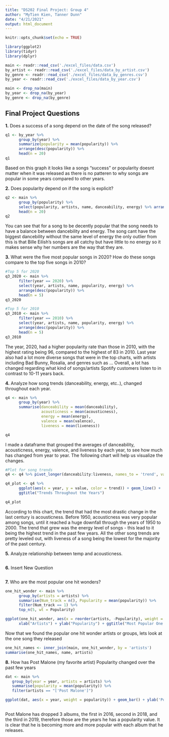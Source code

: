 ```yaml
---
title: "DS202 Final Project: Group 4"
author: "MyTien Kien, Tanner Dunn"
date: "4/21/2021"
output: html_document
---
```


```r
knitr::opts_chunk$set(echo = TRUE)
```

```r
library(ggplot2)
library(tidyr)
library(dplyr)

main <- readr::read_csv('./excel_files/data.csv')
by_artist <- readr::read_csv('./excel_files/data_by_artist.csv')
by_genre <- readr::read_csv('./excel_files/data_by_genres.csv')
by_year <- readr::read_csv('./excel_files/data_by_year.csv')

main <- drop_na(main)
by_year <- drop_na(by_year)
by_genre <- drop_na(by_genre)
```

## Final Project Questions

**1.** Does a success of a song depend on the date of the song released?
```r
q1 <- by_year %>% 
      group_by(year) %>%
      summarize(popularity = mean(popularity)) %>% 
      arrange(desc(popularity)) %>%
      head(n = 20)
q1
```

Based on this graph it looks like a songs "success" or popularity doesnt matter when it was released as there is no patteren to why songs are popular in some years compared to other years.


**2.** Does popularity depend on if the song is explicit?
```r
q2 <- main %>% 
      group_by(popularity) %>%
      select(popularity, artists, name, danceability, energy) %>% arrange(desc(popularity)) %>%
      head(n = 20)
q2
```

You can see that for a song to be decently popular that the song needs to have a balance between dancebility and energy. The song cant have the biggest dancebility without the same level of energy the only outlier from this is that Bille Eilish's songs are all catchy but have little to no energy so it makes sense why her numbers are the way that they are.


**3.** What were the five most popular songs in 2020? How do these songs compare to the top five songs in 2010?
```r
#Top 5 for 2020
q3_2020 <- main %>%
      filter(year == 2020) %>%
      select(year, artists, name, popularity, energy) %>%
      arrange(desc(popularity)) %>%
      head(n = 5)
q3_2020

#Top 5 for 2010
q3_2010 <- main %>%
      filter(year == 2010) %>%
      select(year, artists, name, popularity, energy) %>%
      arrange(desc(popularity)) %>%
      head(n = 5)
q3_2010
```

The year, 2020, had a higher popularity rate than those in 2010, with the highest rating being 96, compared to the highest of 83 in 2010. Last year also had a lot more diverse songs that were in the top charts, with artists including Bad Bunny, Rosalia, and genres such as ... Overall, a lot has changed regarding what kind of songs/artists Spotify customers listen to in contrast to 10-11 years back.


**4.** Analyze how song trends (danceability, energy, etc..), changed throughout each year.
```r
q4 <- main %>% 
      group_by(year) %>%
      summarise(danceability = mean(danceability),
                acousticness = mean(acousticness),
                energy = mean(energy),
                valence = mean(valence),
                liveness = mean(liveness))

q4
```

I made a dataframe that grouped the averages of danceability, acousticness, energy, valence, and liveness by each year, to see how much has changed from year to year. The following chart will help us visualize the changes.


```r
#Plot for song trends
q4 <- q4 %>% pivot_longer(danceability:liveness, names_to = 'trend', values_to = 'value')

q4_plot <- q4 %>% 
      ggplot(aes(x = year, y = value, color = trend)) + geom_line() + 
      ggtitle("Trends Throughout the Years")

q4_plot
```

According to this chart, the trend that had the most drastic change in the last century is acousticness. Before 1950, acousticness was very popular among songs, until it reached a huge downfall through the years of 1950 to 2000. The trend that grew was the energy level of songs - this lead to it being the highest trend in the past few years. All the other song trends are pretty leveled out, with liveness of a song being the lowest for the majority of the past century.


**5.** Analyze relationship between temp and acousticness.
```r

```


**6.** Insert New Question
```r

```


**7.** Who are the most popular one hit wonders?
```r
one_hit_wonder <- main %>% 
      group_by(artists = artists) %>%
      summarise(Num_track = n(), Popularity = mean(popularity)) %>%
      filter(Num_track == 1) %>%
      top_n(5, wt = Popularity)

ggplot(one_hit_wonder, aes(x = reorder(artists, -Popularity), weight = Popularity)) + geom_bar() + coord_cartesian(ylim=c(75,100)) +
      xlab("Artists") + ylab("Popularity") + ggtitle("Most Popular One Hit Wonders") + coord_flip()
```

Now that we found the popular one hit wonder artists or groups, lets look at the one song they released
```r
one_hit_names <- inner_join(main, one_hit_wonder, by = 'artists')
summarise(one_hit_names, name, artists)
```


**8.** How has Post Malone (my favorite artist) Popularity changed over the past few years
```r
dat <- main %>%
   group_by(year = year, artists = artists) %>%
   summarise(popularity = mean(popularity)) %>%
   filter(artists == "['Post Malone']")

ggplot(dat, aes(x = year, weight = popularity)) + geom_bar() + ylab('Popularity') + coord_cartesian(ylim=c(60, 80))
   
```

Post Malone has dropped 3 albums, the first in 2016, second in 2018, and the third in 2019, therefore those are the years he has a popularity value. It is clear that he is becoming more and more popular with each album that he releases. 
